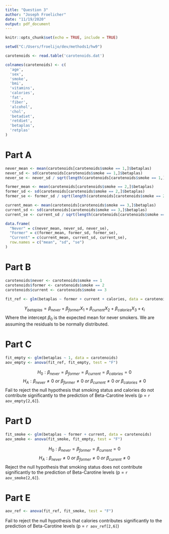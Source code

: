```yaml
---
title: "Question 3"
author: "Joseph Froelicher"
date: "11/19/2020"
output: pdf_document
---
```


```r
knitr::opts_chunk$set(echo = TRUE, include = TRUE)

setwd("C:/Users/froelijo/dev/methods1/hw9")

carotenoids <- read.table('carotenoids.dat')

colnames(carotenoids) <- c(
  'age',
  'sex',
  'smoke',
  'bmi',
  'vitamins',
  'calories',
  'fat',
  'fiber',
  'alcohol',
  'chol',
  'betadiet',
  'retdiet',
  'betaplas',
  'retplas'
)
```

# Part A
```r
never_mean <- mean(carotenoids[carotenoids$smoke == 1,]$betaplas)
never_sd <- sd(carotenoids[carotenoids$smoke == 1,]$betaplas)
never_se <- never_sd / sqrt(length(carotenoids[carotenoids$smoke == 1,]$betaplas))

former_mean <- mean(carotenoids[carotenoids$smoke == 2,]$betaplas)
former_sd <- sd(carotenoids[carotenoids$smoke == 2,]$betaplas)
former_se <- former_sd / sqrt(length(carotenoids[carotenoids$smoke == 2,]$betaplas))

current_mean <- mean(carotenoids[carotenoids$smoke == 3,]$betaplas)
current_sd <- sd(carotenoids[carotenoids$smoke == 3,]$betaplas)
current_se <- current_sd / sqrt(length(carotenoids[carotenoids$smoke == 3,]$betaplas))

data.frame(
  "Never" = c(never_mean, never_sd, never_se),
  "Former" = c(former_mean, former_sd, former_se),
  "Current" = c(current_mean, current_sd, current_se),
  row.names = c("mean", "sd", "se")
)
```
  
# Part B
```r
carotenoids$never <- carotenoids$smoke == 1
carotenoids$former <- carotenoids$smoke == 2
carotenoids$current <- carotenoids$smoke == 3

fit_ref <- glm(betaplas ~ former + current + calories, data = carotenoids)
```
$$Y_{betaplas} = \beta_{never} + \beta_{former}X_{1} + \beta_{current}X_2 + \beta_{calories}X_3 + \epsilon_i$$
Where the intercept $\beta_0$ is the expected mean for never smokers. We are assuming the residuals to be normally distributed.
  
# Part C
```r
fit_empty <- glm(betaplas ~ 1, data = carotenoids)
aov_empty <- anova(fit_ref, fit_empty, test = "F")
```
$$H_0: \beta_{never} = \beta_{former} = \beta_{current} = \beta_{calories} = 0$$
$$H_A:  \beta_{never}\neq0\:or\:\beta_{former}\neq0\:or\:\beta_{current}\neq0\:or\:\beta_{calories}\neq0$$
Fail to reject the null hypothesis that smoking status and calories do not contribute significantly to the prediction of Beta-Carotine levels (p = `r aov_empty[2,6]`).

# Part D
```r
fit_smoke <- glm(betaplas ~ former + current, data = carotenoids)
aov_smoke <- anova(fit_smoke, fit_empty, test = "F")
```
$$H_0: \beta_{never} = \beta_{former} = \beta_{current} = 0$$
$$H_A:  \beta_{never}\neq0\:or\:\beta_{former}\neq0\:or\:\beta_{current}\neq0$$
Reject the null hypothesis that smoking status does not contribute significantly to the prediction of Beta-Carotine levels (p = `r aov_smoke[2,6]`).
  
# Part E
```r
aov_ref <- anova(fit_ref, fit_smoke, test = "F")
```
Fail to reject the null hypothesis that calories contributes significantly to the prediction of Beta-Carotine levels (p = `r aov_ref[2,6]`)

